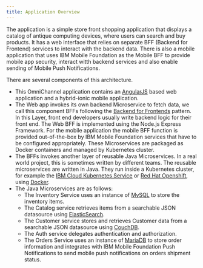 ```yaml
---
title: Application Overview
---
```


The application is a simple store front shopping application that displays a catalog of antique computing devices, where users can search and buy products. It has a web interface that relies on separate BFF (Backend for Frontend) services to interact with the backend data.  There is also a mobile application that uses IBM Mobile Foundation as the Mobile BFF to provide mobile app security, interact witth backend services and also enable sending of Mobile Push Notifications.

There are several components of this architecture.

* This OmniChannel application contains an [AngularJS](https://angularjs.org/) based web application and a hybrid-ionic mobile application.
* The Web app invokes its own backend Microservice to fetch data, we call this component BFFs following the [Backend for Frontends](http://samnewman.io/patterns/architectural/bff/) pattern.  In this Layer, front end developers usually write backend logic for their front end.  The Web BFF is implemented using the Node.js Express Framework. For the mobile application the mobile BFF function is provided out-of-the-box by IBM Mobile Foundation services that have to be configured appropriately.   These Microservices are packaged as Docker containers and managed by Kubernetes cluster.
* The BFFs invokes another layer of reusable Java Microservices. In a real world project, this is sometimes written by different teams.  The reusable microservices are written in Java. They run inside a Kubernetes cluster, for example the [IBM Cloud Kubernetes Service](https://www.ibm.com/cloud/container-service) or [Red Hat Openshift](https://www.redhat.com/en/technologies/cloud-computing/openshift), using [Docker](https://www.docker.com/).
* The Java Microservices are as follows:
  + The Inventory Service uses an instance of [MySQL](https://www.mysql.com/) to store the inventory items.
  + The Catalog service retrieves items from a searchable JSON datasource using [ElasticSearch](https://www.elastic.co/).
  + The Customer service stores and retrieves Customer data from a searchable JSON datasource using [CouchDB](http://couchdb.apache.org/).
  + The Auth service delegates authentication and authorization.
  + The Orders Service uses an instance of [MariaDB](https://mariadb.org/) to store order information and integrates with IBM Mobile Foundation Push Notifications to send mobile push notifications on orders shipment status.
